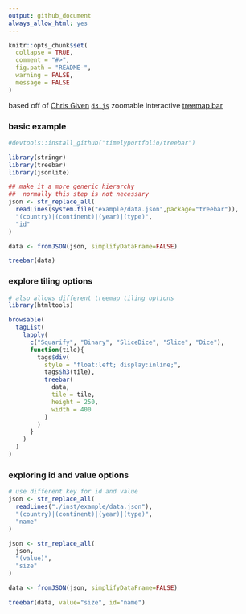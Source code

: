 ```yaml
---
output: github_document
always_allow_html: yes
---
```


<!-- README.md is generated from README.Rmd. Please edit that file -->

```r
knitr::opts_chunk$set(
  collapse = TRUE,
  comment = "#>",
  fig.path = "README-",
  warning = FALSE,
  message = FALSE
)
```

based off of [Chris Given](https://twitter.com/cmgiven) [`d3.js`](http://d3js.org) zoomable interactive [treemap bar](http://bl.ocks.org/cmgiven/4541f6de7b6fbef482aaa43f3a71f8d4)

### basic example

```r
#devtools::install_github("timelyportfolio/treebar")

library(stringr)
library(treebar)
library(jsonlite)

## make it a more generic hierarchy
##  normally this step is not necessary
json <- str_replace_all(
  readLines(system.file("example/data.json",package="treebar")),
  "(country)|(continent)|(year)|(type)",
  "id"
)

data <- fromJSON(json, simplifyDataFrame=FALSE)

treebar(data)
```

### explore tiling options
```r
# also allows different treemap tiling options
library(htmltools)

browsable(
  tagList(
    lapply(
      c("Squarify", "Binary", "SliceDice", "Slice", "Dice"),
      function(tile){
        tags$div(
          style = "float:left; display:inline;",
          tags$h3(tile),
          treebar(
            data,
            tile = tile, 
            height = 250,
            width = 400
          )
        )
      }
    )   
  )
)
```

### exploring id and value options

```r
# use different key for id and value
json <- str_replace_all(
  readLines("./inst/example/data.json"),
  "(country)|(continent)|(year)|(type)",
  "name"
)

json <- str_replace_all(
  json,
  "(value)",
  "size"
)

data <- fromJSON(json, simplifyDataFrame=FALSE)

treebar(data, value="size", id="name")
```

